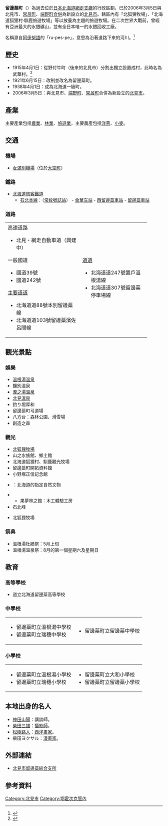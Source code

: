 {{日本町村 (廢除)
| 自治體名=留邊蘂
| 町村=町
| 町村章=[[File:Emblem_of_Rubeshibe.jpg|100px]]
| 日文原名=留辺蘂町
| 平假名=るべしべちょう
| 羅馬字拼音=Rubeshibe-chō
| 廢除時間=2006年3月5日
| 廢除理由=[[新設合併|新設合併]]
| 廢除時處置=北見市、'''留邊蘂町'''、[[端野町|端野町]]、[[常呂町|常呂町]]→[[北見市|北見市]]
| 現在自治體=北見市
| 都道府縣=北海道
| 支廳=網走支廳
| 郡=常呂郡
| 編號=01551-2
| 面積=564.69
| 邊界未定=
| 人口=8,704
| 統計時間=2005年12月31日
| 自治體=[[北見市|北見市]]、[[置戶町|置戶町]]、[[佐呂間町|佐呂間町]]、[[遠輕町|遠輕町]]、[[上川町|上川町]]、[[上士幌町|上士幌町]]
| 樹=[[雲杉|雲杉]]
| 花=[[蝦夷紫杜鵑|蝦夷紫杜鵑]]
| 其他象徵物=
| 其他象徵=
| 郵遞區號=091-8666
| 所在地=常呂郡留邊蘂町字上町61番地
| 電話號碼=157-42-2421
| 外部連結=
| 經度=東經143度36分52.1秒
| 緯度=北緯43度47分17.1秒
| 地圖=
| 註記=
}}
'''留邊蘂町'''（{{jpn|j=留辺蘂町|kyu=留邊蘂町|hg=るべしべちょう|rm=Rubeshibe chō|f=y}}）為過去位於[[日本|日本]][[北海道|北海道]][[網走支廳|網走支廳]]的行政區劃，已於2006年3月5日與北見市、[[常呂町|常呂町]]、[[端野町|端野町]][[市町村合併|合併]]為新設立的[[北見市|北見市]]。轄區內有「北狐狸牧場」、「北海道狐狸村·馴鹿旅遊牧場」等以放養為主題的旅遊牧場。在二次世界大戰前，曾經有亞洲最大的水銀礦山，並有全日本唯一的水銀回收工廠。

名稱源自[[阿伊努語|阿伊努語]]的「ru-pes-pe」，意思為沿著道路下來的河川。<ref>{{Cite web| publisher=北見市留邊蘂綜合支所| title=舊町名的由來| url=http://www.city.kitami.lg.jp/rub_gaiyou08/gaiyou08.htm| accessdate=2007年5月29日| language=ja| deadurl=yes| archiveurl=https://web.archive.org/web/20070927202255/http://www.city.kitami.lg.jp/rub_gaiyou08/gaiyou08.htm| archivedate=2007年9月27日}}</ref>

==歷史==
*1915年4月1日：從野付牛町（後來的北見市）分割出獨立設置成村，此時名為武華村。<ref>{{Cite web|url=http://homepage1.nifty.com/ishato/tiri/sityoson/01hokkai/01_hokkai21.htm#soya |title=市町村的變遷 - 北海道［道東・道北］ |publisher=ISSIE |accessdate=2008年7月12日 |language=ja |deadurl=yes |archiveurl=https://web.archive.org/web/20091001194212/http://homepage1.nifty.com/ishato/tiri/sityoson/01hokkai/01_hokkai21.htm |archivedate=2009年10月1日 }}</ref>
*1921年6月15日：改制並改名為留邊蘂町。
*1938年4月1日：成為北海道一級町。 
*2006年3月5日：與北見市、[[端野町|端野町]]、[[常呂町|常呂町]]合併為新設立的[[北見市|北見市]]。

==產業==
主要產業包括[[農業|農業]]、[[林業|林業]]、[[旅遊業|旅遊業]]，主要農產包括[[洋蔥|洋蔥]]、[[小麥|小麥]]。

==交通==
===機場===
*[[女滿別機場|女滿別機場]]（位於[[大空町|大空町]]）

===鐵路===
*[[北海道旅客鐵道|北海道旅客鐵道]]
**[[石北本線|石北本線]]：（[[常紋號誌站|常紋號誌站]]） - [[金華站_(北海道)|金華车站]] - [[西留邊蘂車站|西留邊蘂車站]] - [[留邊蘂車站|留邊蘂車站]]

===道路===

{| width="90%"
|-----
| valign="top" width="50%" |
;高速道路
*北見・網走自動車道（興建中）
;一般國道
*國道39號
*國道242號
;[[主要地方道|主要道道]]
*北海道道88號本別留邊蘂線
*北海道道103號留邊蘂濱佐呂間線
| valign="top" |
;[[都道府縣道|道道]]
*北海道道247號置戶溫根湯線
*北海道道307號留邊蘂停車場線
|}

==觀光景點==
===娛樂===
* [[溫根湯溫泉|溫根湯溫泉]]
* 鹽別溫泉
* [[瀧之湯溫泉|瀧之湯溫泉]]
* [[北見溫泉|北見溫泉]]
* 釣り堀厚和
* 留邊蘂町弓道場
* 八方台：森林公園、滑雪場
* 創造之森

=== 觀光 ===
* [[北狐狸牧場|北狐狸牧場]]
* 山之水族館、鄉土館
* 北海道狐狸村、馴鹿觀光牧場
* 留邊蘂町開拓資料館
* 小野塚正信記念館
* {{lang|ja|エゾムラサキツツジの群落}}：北海道的指定自然文物
* {{lang|ja|道の駅おんねゆ溫泉}}
** 果夢林之館：木工體驗工房
* 石北峰
* {{lang|ja|くまがい}}北狐狸牧場

=== 祭典 ===
* 溫根湯杜鵑祭：5月上旬
* 溫根湯溫泉祭：8月的第一個星期六及星期日

==教育==
===高等學校===
*道立北海道留邊蘂高等學校

===中學校===

{| width="90%"
|-----
| valign="top" width="50%" |
*留邊蘂町立溫根湯中學校
*留邊蘂町立瑞穗中學校
| valign="top" width="50%" |
*留邊蘂町立留邊蘂中學校
|}

===小學校===

{| width="90%"
|-----
| valign="top" width="50%" |
*留邊蘂町立溫根湯小學校
*留邊蘂町立瑞穗小學校
| valign="top" width="50%" |
*留邊蘂町立大和小學校
*留邊蘂町立留邊蘂小學校
|}

==本地出身的名人==
* [[神田山陽|神田山陽]]：講談師。
* [[柴田三雄|柴田三雄]]：[[攝影師|攝影師]]。
* [[松樹路人|松樹路人]]：[[西洋畫家|西洋畫家]]。
* 柴田ヨクサル：[[漫畫家|漫畫家]]。

==外部連結==
*{{Ja icon}}[https://web.archive.org/web/20070817034637/http://www.city.kitami.lg.jp/rub_top/top.htm 北見市留邊蘂綜合支所]

==參考資料==
<div style="font-size: 85%">
<references />
</div>

{{網走支廳}}
{{Authority control}}

[[Category:北見市|Category:北見市]]
[[Category:鄂霍次克管內|Category:鄂霍次克管內]]
